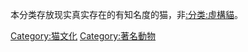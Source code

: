 本分类存放现实真实存在的有知名度的猫，非[[:分类:虛構貓|:分类:虛構貓]]。
{{Commonscat|Famous cats}}

[[Category:猫文化|Category:猫文化]]
[[Category:著名動物|Category:著名動物]]